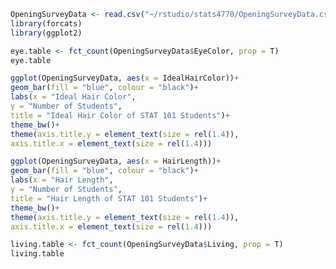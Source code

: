```r
OpeningSurveyData <- read.csv("~/rstudio/stats4770/OpeningSurveyData.csv")
library(forcats)
library(ggplot2)
```

```r
eye.table <- fct_count(OpeningSurveyData$EyeColor, prop = T)
eye.table
```
```r
ggplot(OpeningSurveyData, aes(x = IdealHairColor))+
geom_bar(fill = "blue", colour = "black")+
labs(x = "Ideal Hair Color",
y = "Number of Students",
title = "Ideal Hair Color of STAT 101 Students")+
theme_bw()+
theme(axis.title.y = element_text(size = rel(1.4)),
axis.title.x = element_text(size = rel(1.4)))
```
```r
ggplot(OpeningSurveyData, aes(x = HairLength))+
geom_bar(fill = "blue", colour = "black")+
labs(x = "Hair Length",
y = "Number of Students",
title = "Hair Length of STAT 101 Students")+
theme_bw()+
theme(axis.title.y = element_text(size = rel(1.4)),
axis.title.x = element_text(size = rel(1.4)))
```
```r
living.table <- fct_count(OpeningSurveyData$Living, prop = T)
living.table
```
